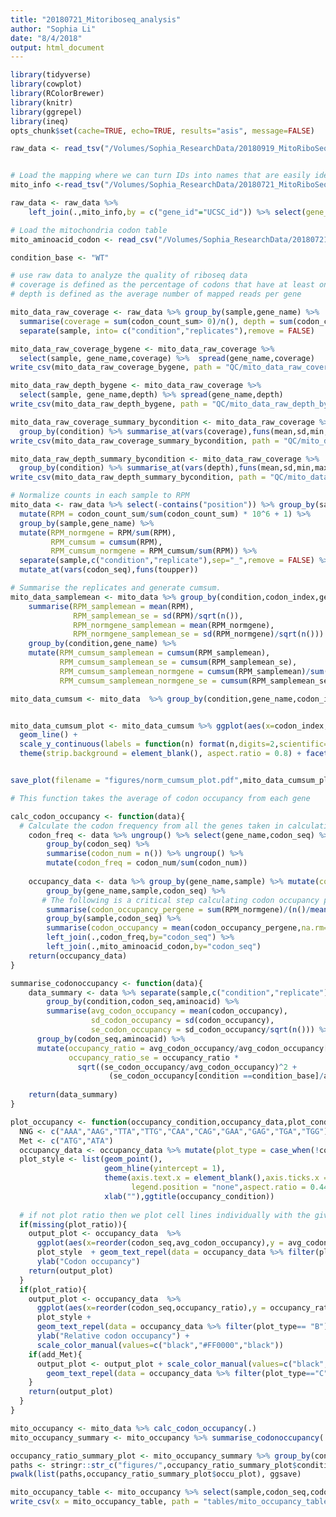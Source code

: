 ```yaml
---
title: "20180721_Mitoriboseq_analysis"
author: "Sophia Li"
date: "8/4/2018"
output: html_document
---
```


```r
library(tidyverse)
library(cowplot)
library(RColorBrewer)
library(knitr)
library(ggrepel)
library(ineq)
opts_chunk$set(cache=TRUE, echo=TRUE, results="asis", message=FALSE)
```

```r

raw_data <- read_tsv("/Volumes/Sophia_ResearchData/20180919_MitoRiboSeq_Tet_Metf_RNaseI_newligation/data/20180919_MitoRiboSeq_AllCodonCount.txt")


# Load the mapping where we can turn IDs into names that are easily identifiable 
mito_info <-read_tsv("/Volumes/Sophia_ResearchData/20180721_MitoRiboSeq_Serdpr_Chlorm_primerchange/genome/Mito_GeneInfo.txt") 

raw_data <- raw_data %>% 
    left_join(.,mito_info,by = c("gene_id"="UCSC_id")) %>% select(gene_name = AssociatedGeneName,GeneType,sample,codon_seq:position_3_count,Complex)

# Load the mitochondria codon table 
mito_aminoacid_codon <- read_csv("/Volumes/Sophia_ResearchData/20180721_MitoRiboSeq_Serdpr_Chlorm_primerchange/genome/AA_Codon_HumMito.csv")

condition_base <- "WT"
```

```r
# use raw data to analyze the quality of riboseq data
# coverage is defined as the percentage of codons that have at least one mapped read per gene
# depth is defined as the average number of mapped reads per gene

mito_data_raw_coverage <- raw_data %>% group_by(sample,gene_name) %>% 
  summarise(coverage = sum(codon_count_sum> 0)/n(), depth = sum(codon_count_sum)/n()) %>% 
  separate(sample, into= c("condition","replicates"),remove = FALSE)

mito_data_raw_coverage_bygene <- mito_data_raw_coverage %>% 
  select(sample, gene_name,coverage) %>%  spread(gene_name,coverage)
write_csv(mito_data_raw_coverage_bygene, path = "QC/mito_data_raw_coverage_bygene.csv") 

mito_data_raw_depth_bygene <- mito_data_raw_coverage %>% 
  select(sample, gene_name,depth) %>% spread(gene_name,depth)
write_csv(mito_data_raw_depth_bygene, path = "QC/mito_data_raw_depth_bygene.csv") 

mito_data_raw_coverage_summary_bycondition <- mito_data_raw_coverage %>% 
  group_by(condition) %>% summarise_at(vars(coverage),funs(mean,sd,min,max,median))
write_csv(mito_data_raw_coverage_summary_bycondition, path = "QC/mito_data_raw_coverage_summary_bycondition.csv")

mito_data_raw_depth_summary_bycondition <- mito_data_raw_coverage %>% 
  group_by(condition) %>% summarise_at(vars(depth),funs(mean,sd,min,max,median))
write_csv(mito_data_raw_depth_summary_bycondition, path = "QC/mito_data_raw_depth_summary_bycondition.csv")


```


```r

# Normalize counts in each sample to RPM
mito_data <- raw_data %>% select(-contains("position")) %>% group_by(sample) %>%  
  mutate(RPM = codon_count_sum/sum(codon_count_sum) * 10^6 + 1) %>% 
  group_by(sample,gene_name) %>%  
  mutate(RPM_normgene = RPM/sum(RPM),
         RPM_cumsum = cumsum(RPM),
         RPM_cumsum_normgene = RPM_cumsum/sum(RPM)) %>% 
  separate(sample,c("condition","replicate"),sep="_",remove = FALSE) %>% 
  mutate_at(vars(codon_seq),funs(toupper))

# Summarise the replicates and generate cumsum. 
mito_data_samplemean <- mito_data %>% group_by(condition,codon_index,gene_name,codon_seq) %>% 
    summarise(RPM_samplemean = mean(RPM),
              RPM_samplemean_se = sd(RPM)/sqrt(n()),
              RPM_normgene_samplemean = mean(RPM_normgene),
              RPM_normgene_samplemean_se = sd(RPM_normgene)/sqrt(n())) %>% 
    group_by(condition,gene_name) %>% 
    mutate(RPM_cumsum_samplemean = cumsum(RPM_samplemean),
           RPM_cumsum_samplemean_se = cumsum(RPM_samplemean_se),
           RPM_cumsum_samplemean_normgene = cumsum(RPM_samplemean)/sum(RPM_samplemean),
           RPM_cumsum_samplemean_normgene_se = cumsum(RPM_samplemean_se)/sum(RPM_samplemean))
```


```r
mito_data_cumsum <- mito_data  %>% group_by(condition,gene_name,codon_index) %>% summarise(avg_cumsum = mean(RPM_cumsum_normgene))


mito_data_cumsum_plot <- mito_data_cumsum %>% ggplot(aes(x=codon_index,y=avg_cumsum,col=condition)) +
  geom_line() +
  scale_y_continuous(labels = function(n) format(n,digits=2,scientific=T)) + 
  theme(strip.background = element_blank(), aspect.ratio = 0.8) + facet_wrap(~gene_name, scales = "free") + facet_wrap(~gene_name, scales = "free_x") + ylab("Normalized cumulative ribosome occupancy")


save_plot(filename = "figures/norm_cumsum_plot.pdf",mito_data_cumsum_plot,base_height = 8, base_width = 12)

```



```r
# This function takes the average of codon occupancy from each gene

calc_codon_occupancy <- function(data){
  # Calculate the codon frequency from all the genes taken in calculation
    codon_freq <- data %>% ungroup() %>% select(gene_name,codon_seq) %>% 
        group_by(codon_seq) %>% 
        summarise(codon_num = n()) %>% ungroup() %>% 
        mutate(codon_freq = codon_num/sum(codon_num)) 
    
    occupancy_data <- data %>% group_by(gene_name,sample) %>% mutate(codon_num = n()) %>%
        group_by(gene_name,sample,codon_seq) %>% 
       # The following is a critical step calculating codon occupancy per codon per gene. This value compares the theoretical ribosome density (which should be dependent only on codon frequency) to the measured density.
        summarise(codon_occupancy_pergene = sum(RPM_normgene)/(n()/mean(codon_num)),codon_count = n()) %>% 
        group_by(sample,codon_seq) %>% 
        summarise(codon_occupancy = mean(codon_occupancy_pergene,na.rm=TRUE))  %>% 
        left_join(.,codon_freq,by="codon_seq") %>% 
        left_join(.,mito_aminoacid_codon,by="codon_seq")
    return(occupancy_data)
}

summarise_codonoccupancy <- function(data){
    data_summary <- data %>% separate(sample,c("condition","replicate")) %>% 
        group_by(condition,codon_seq,aminoacid) %>% 
        summarise(avg_codon_occupancy = mean(codon_occupancy),
                  sd_codon_occupancy = sd(codon_occupancy),
                  se_codon_occupancy = sd_codon_occupancy/sqrt(n())) %>% 
      group_by(codon_seq,aminoacid) %>% 
      mutate(occupancy_ratio = avg_codon_occupancy/avg_codon_occupancy[condition == condition_base],
             occupancy_ratio_se = occupancy_ratio * 
               sqrt((se_codon_occupancy/avg_codon_occupancy)^2 + 
                      (se_codon_occupancy[condition ==condition_base]/avg_codon_occupancy[condition ==condition_base])^2))
    
    return(data_summary)
}

plot_occupancy <- function(occupancy_condition,occupancy_data,plot_condition,plot_ratio,add_Met){
  NNG <- c("AAA","AAG","TTA","TTG","CAA","CAG","GAA","GAG","TGA","TGG")
  Met <- c("ATG","ATA")
  occupancy_data <- occupancy_data %>% mutate(plot_type = case_when(!codon_seq %in% c(NNG,Met) ~"A", codon_seq %in% NNG ~ "B", codon_seq %in% Met ~ "C")) %>% unite(aa_codon,c("aminoacid","codon_seq"),sep = "-",remove = FALSE)
  plot_style <- list(geom_point(), 
                     geom_hline(yintercept = 1),
                     theme(axis.text.x = element_blank(),axis.ticks.x = element_blank(),
                           legend.position = "none",aspect.ratio = 0.442),
                     xlab(""),ggtitle(occupancy_condition))
  
  # if not plot ratio then we plot cell lines individually with the given input of plot_condition
  if(missing(plot_ratio)){
    output_plot <- occupancy_data  %>% 
      ggplot(aes(x=reorder(codon_seq,avg_codon_occupancy),y = avg_codon_occupancy,col = plot_type)) +
      plot_style  + geom_text_repel(data = occupancy_data %>% filter(plot_type== "B"),aes(label=aa_codon)) + 
      ylab("Codon occupancy") 
    return(output_plot)
  }
  if(plot_ratio){
    output_plot <- occupancy_data  %>% 
      ggplot(aes(x=reorder(codon_seq,occupancy_ratio),y = occupancy_ratio,col = plot_type)) +
      plot_style + 
      geom_text_repel(data = occupancy_data %>% filter(plot_type== "B"),aes(label=aa_codon),col = "black") +
      ylab("Relative codon occupancy") + 
      scale_color_manual(values=c("black","#FF0000","black"))
    if(add_Met){
      output_plot <- output_plot + scale_color_manual(values=c("black","#FF0000","blue")) + 
        geom_text_repel(data = occupancy_data %>% filter(plot_type=="C"),aes(label=aa_codon),col = "black")
    }
    return(output_plot) 
  }
}


```



```r
mito_occupancy <- mito_data %>% calc_codon_occupancy(.)
mito_occupancy_summary <- mito_occupancy %>% summarise_codonoccupancy(.)

occupancy_ratio_summary_plot <- mito_occupancy_summary %>% group_by(condition) %>% nest() %>% mutate(occu_plot = map2(condition,data,~plot_occupancy(.x,.y,plot_ratio = T,add_Met = T) + scale_y_continuous(limits = c(0,10)))) 
paths <- stringr::str_c("figures/",occupancy_ratio_summary_plot$condition,"_occupancy_plot.pdf")
pwalk(list(paths,occupancy_ratio_summary_plot$occu_plot), ggsave)

mito_occupancy_table <- mito_occupancy %>% select(sample,codon_seq,codon_occupancy) %>% spread(sample,codon_occupancy)
write_csv(x = mito_occupancy_table, path = "tables/mito_occupancy_table.csv")

```
